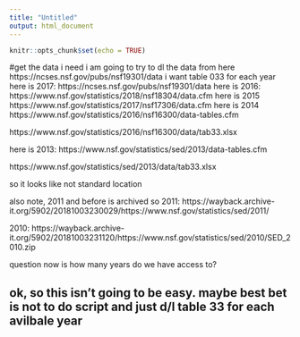 ```yaml
---
title: "Untitled"
output: html_document
---
```


```r
knitr::opts_chunk$set(echo = TRUE)
```

#get the data i need
i am going to try to dl the data from here
https://ncses.nsf.gov/pubs/nsf19301/data 
i want table 033 for each year
here is 2017:
https://ncses.nsf.gov/pubs/nsf19301/data
here is 2016:
https://www.nsf.gov/statistics/2018/nsf18304/data.cfm
here is 2015 
https://www.nsf.gov/statistics/2017/nsf17306/data.cfm 
here is 2014
https://www.nsf.gov/statistics/2016/nsf16300/data-tables.cfm

https://www.nsf.gov/statistics/2016/nsf16300/data/tab33.xlsx

here is 2013:
https://www.nsf.gov/statistics/sed/2013/data-tables.cfm

https://www.nsf.gov/statistics/sed/2013/data/tab33.xlsx

so it looks like not standard location

also note, 2011 and before is archived
so 2011:
https://wayback.archive-it.org/5902/20181003230029/https://www.nsf.gov/statistics/sed/2011/

2010:
https://wayback.archive-it.org/5902/20181003231120/https://www.nsf.gov/statistics/sed/2010/SED_2010.zip

question now is how many years do we have access to?


## ok, so this isn't going to be easy. maybe best bet is not to do script and just d/l table 33 for each avilbale year
